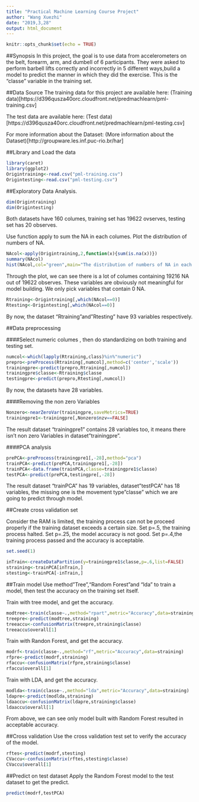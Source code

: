 ```yaml
---
title: "Practical Machine Learning Course Project"
author: "Wang Xuezhi"
date: "2019,3,28"
output: html_document
---
```


```r
knitr::opts_chunk$set(echo = TRUE)
```

##Synopsis
In this project, the goal is to use data from accelerometers on the belt, forearm, arm, and dumbell of 6 participants. They were asked to perform barbell lifts correctly and incorrectly in 5 different ways,build a model to predict the manner in which they did the exercise. This is the "classe" variable in the training set. 

##Data Source
The training data for this project are available here:
(Training data)[https://d396qusza40orc.cloudfront.net/predmachlearn/pml-training.csv]

The test data are available here:
(Test data)[https://d396qusza40orc.cloudfront.net/predmachlearn/pml-testing.csv]

For more information about the Dataset:
(More information about the Dataset)[http://groupware.les.inf.puc-rio.br/har]

##Library and Load the data
```r
library(caret)
library(ggplot2)
Origintraining<-read.csv("pml-training.csv")
Origintesting<-read.csv("pml-testing.csv")
```

##Exploratory Data Analysis.
```r
dim(Origintraining)
dim(Origintesting)
```
Both datasets have 160 columes, training set has 19622 ovserves, testing set has 20 observes.

Use function apply to sum the NA in each columes. Plot the distribution of numbers of NA.
```r
NAcol<-apply(Origintraining,2,function(x){sum(is.na(x))})
summary(NAcol)
hist(NAcol,col="green",main="The distribution of numbers of NA in each colume")
```
Through the plot, we can see there is a lot of columes containing 19216 NA out of 19622 observes. These variables are obviously not meaningful for model building. We only pick variables that contain 0 NA.
```r
Rtraining<-Origintraining[,which(NAcol==0)]
Rtesting<-Origintesting[,which(NAcol==0)]

```
By now, the dataset "Rtraining"and"Rtesting" have 93 variables respectively.

##Data preprocessing

####Select numeric columes , then do standardizing on both training and testing set.
```r
numcol<-which(lapply(Rtraining,class)%in%"numeric")
prepro<-preProcess(Rtraining[,numcol],method=c('center','scale'))
trainingpre<-predict(prepro,Rtraining[,numcol])
trainingpre$classe<-Rtraining$classe
testingpre<-predict(prepro,Rtesting[,numcol])
```
By now, the datasets have 28 variables.

####Removing the non zero Variables
```r
Nonzero<-nearZeroVar(trainingpre,saveMetrics=TRUE)
trainingpre1<-trainingpre[,Nonzero$nzv==FALSE]
```
The result dataset "trainingpre1" contains 28 variables too, it means there isn't non zero Variables in dataset"trainingpre".

####PCA analysis
```r
prePCA<-preProcess(trainingpre1[,-28],method="pca")
trainPCA<-predict(prePCA,trainingpre1[,-28])
trainPCA<-data.frame(trainPCA,classe=trainingpre1$classe)
testPCA<-predict(prePCA,testingpre[,-28])
```
The result dataset "trainPCA" has 19 variables, dataset"testPCA" has 18 variables, the missing one is the movement type"classe" which we are going to predict through model.

##Create cross validation set

Consider the RAM is limited, the training process can not be proceed properly if the training dataset exceeds a certain size.
Set p=.5, the training process halted.
Set p=.25, the model accuracy is not good.
Set p=.4,the training process passed and the accuracy is acceptable.
```r
set.seed(1)

inTrain<-createDataPartition(y=trainingpre1$classe,p=.6,list=FALSE)
straining<-trainPCA[inTrain,]
stesting<-trainPCA[-inTrain,]
```

##Train model
Use method"Tree","Random Forest"and "lda" to train a model, then test the accuracy on the training set itself.

Train with tree model, and get the accuracy.
```r
modtree<-train(classe~.,method="rpart",metric="Accuracy",data=straining)
treepre<-predict(modtree,straining)
treeaccu<-confusionMatrix(treepre,straining$classe)
treeaccu$overall[1]
```

Train with Randon Forest, and get the accuracy.
```r
modrf<-train(classe~.,method="rf",metric="Accuracy",data=straining)
rfpre<-predict(modrf,straining)
rfaccu<-confusionMatrix(rfpre,straining$classe)
rfaccu$overall[1]
```

Train with LDA, and get the accuracy.
```r
modlda<-train(classe~.,method="lda",metric="Accuracy",data=straining)
ldapre<-predict(modlda,straining)
ldaaccu<-confusionMatrix(ldapre,straining$classe)
ldaaccu$overall[1]
```
From above, we can see only model built with Random Forest resulted in acceptable accuracy.


##Cross validation
Use the cross validation test set to verify the accuracy of the model.
```r
rftes<-predict(modrf,stesting)
CVaccu<-confusionMatrix(rftes,stesting$classe)
CVaccu$overall[1]
```


##Predict on test dataset
Apply the Random Forest model to the test dataset to get the predict.
```r
predict(modrf,testPCA)
```